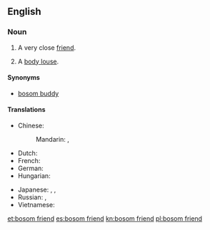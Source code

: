 ==English==

===Noun===
{{en-noun|sg=[[bosom]] [[friend]]}}

# A very close [[friend]].
# {{slang|euphemistic}} A [[body louse]].

====Synonyms====
* {{sense|very close friend}} [[bosom buddy]]

====Translations====
{{trans-top|very close friend}}
* Chinese:
*: Mandarin: {{t|zh|知己|tr=zhījǐ|sc=Hani}}, {{t|zh|知音|tr=zhīyīn|sc=Hani}}
* Dutch: {{t-|nl|getrouwe|m|f}}
* French: {{t|fr|ami(e) intime|m|f}}
* German: {{t|de|Busenfreund|m}}
* Hungarian: {{t+|hu|kebelbarát}}
{{trans-mid}}
* Japanese: {{t|ja|親友|tr=しんゆう, shin'yū|sc=Jpan}}, {{t|ja|親しい友達|tr=したしいともだち, shitashii tomodachi|sc=Jpan}}, {{t|ja|心安い友人|tr=こころやすいゆうじん, kokoroyasui yūjin|sc=Jpan}}
* Russian: {{t|ru|закадычный друг|m|tr=zakadýčnyj drug|sc=Cyrl}}, {{t|ru|близкий друг|m|tr=blízkij drug|sc=Cyrl}}
* Vietnamese: {{t+|vi|tri kỷ|xs=Vietnamese}}
{{trans-bottom}}

[[et:bosom friend]]
[[es:bosom friend]]
[[kn:bosom friend]]
[[pl:bosom friend]]